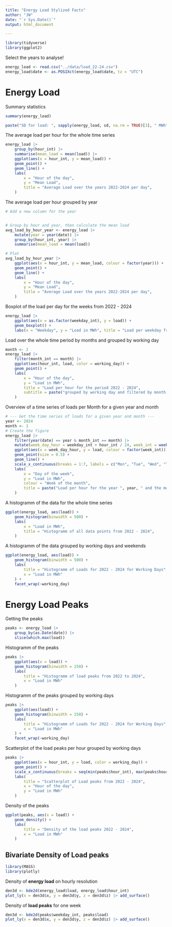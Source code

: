 ```yaml
---
title: "Energy Load Stylized Facts"
author: "JW"
date: "`r Sys.Date()`"
output: html_document

---
```

```r
library(tidyverse)
library(ggplot2)
```

Select the years to analyse!
```r
energy_load <- read.csv("../data/load_22-24.csv")
energy_load$date <- as.POSIXct(energy_load$date, tz = "UTC")
```


# Energy Load
Summary statistics
```r
summary(energy_load)

paste("SD for load: ", sapply(energy_load, sd, na.rm = TRUE)[3], " MWh")
```

The average load per hour for the whole time series
```r
energy_load |>
    group_by(hour_int) |>
    summarise(mean_load = mean(load)) |>
    ggplot(aes(x = hour_int, y = mean_load)) +
    geom_point() +
    geom_line() +
    labs(
        x = "Hour of the day",
        y = "Mean Load",
        title = "Average Load over the years 2022-2024 per day",
    )
```

The average load per hour grouped by year
```r
# Add a new column for the year


# Group by hour and year, then calculate the mean load
avg_load_by_hour_year <- energy_load |>
    mutate(year = year(date)) |>
    group_by(hour_int, year) |>
    summarise(mean_load = mean(load))

# Plot
avg_load_by_hour_year |>
    ggplot(aes(x = hour_int, y = mean_load, colour = factor(year))) +
    geom_point() +
    geom_line() +
    labs(
        x = "Hour of the day",
        y = "Mean Load",
        title = "Average Load over the years 2022-2024 per day",
    )
```

Boxplot of the load per day for the weeks from 2022 - 2024
```r
energy_load |>
    ggplot(aes(x = as.factor(weekday_int), y = load)) +
    geom_boxplot() +
    labs(x = "Weekday", y = "Load in MWh", title = "Load per weekday from 2022 - 2024")
```

Load over the whole time period by months and grouped by working day
```r
month <- 2
energy_load |>
    filter(month_int == month) |>
    ggplot(aes(hour_int, load, color = working_day)) +
    geom_point() +
    labs(
        x = "Hour of the day",
        y = "Load in MWh",
        title = "Load per hour for the period 2022 - 2024",
        subtitle = paste("grouped by working day and filtered by month ", month)
    )
```

Overview of a time series of loads per Month for a given year and month
```r
# --- Get the time series of loads for a given year and month ---
year <- 2024
month <- 1
# Create the figure
energy_load |>
    filter(year(date) == year & month_int == month) |>
    mutate(week_day_hour = weekday_int + hour_int / 24, week_int = week(date)) |>
    ggplot(aes(x = week_day_hour, y = load, colour = factor(week_int))) +
    geom_point(size = 0.5) +
    geom_line() +
    scale_x_continuous(breaks = 1:7, labels = c("Mon", "Tue", "Wed", "Thu", "Fri", "Sat", "Sun")) +
    labs(
        x = "Day of the week",
        y = "Load in MWh",
        colour = "Week of the month",
        title = paste("Load per hour for the year ", year, " and the month ", month)
    )
```

A histogramm of the data for the whole time series
```r
ggplot(energy_load, aes(load)) +
    geom_histogram(binwidth = 500) +
    labs(
        x = "Load in MWh",
        title = "Histogramm of all data points from 2022 - 2024",
    )
```

A histogramm of the data grouped by working days and weekends

```r
ggplot(energy_load, aes(load)) +
    geom_histogram(binwidth = 500) +
    labs(
        title = "Histogramm of Loads for 2022 - 2024 for Working Days",
        x = "Load in MWh"
    ) +
    facet_wrap(~working_day)
```

# Energy Load Peaks

Getting the peaks
```r
peaks <- energy_load |>
    group_by(as.Date(date)) |>
    slice(which.max(load))
```

Histogramm of the peaks
```r
peaks |>
    ggplot(aes(x = load)) +
    geom_histogram(binwidth = 250) +
    labs(
        title = "Histogramm of load peaks from 2022 to 2024",
        x = "Load in MWh"
    )
```

Histogramm of the peaks grouped by working days
```r
peaks |>
    ggplot(aes(load)) +
    geom_histogram(binwidth = 250) +
    labs(
        title = "Histogramm of Loads for 2022 - 2024 for Working Days",
        x = "Load in MWh"
    ) +
    facet_wrap(~working_day)
```

Scatterplot of the load peaks per hour grouped by working days 
```r
peaks |>
    ggplot(aes(x = hour_int, y = load, color = working_day)) +
    geom_point() +
    scale_x_continuous(breaks = seq(min(peaks$hour_int), max(peaks$hour_int), by = 1)) +
    labs(
        title = "Scatterplot of Load peaks from 2022 - 2024",
        x = "Hour of the day",
        y = "Load in MWh"
    )
```

Density of the peaks
```r
ggplot(peaks, aes(x = load)) +
    geom_density() +
    labs(
        title = "Density of the load peaks 2022 - 2024",
        x = "Load in MWh"
    )
```


## Bivariate Density of Load peaks
```r
library(MASS)
library(plotly)
```

Density of **energy load** on hourly resolution
```r
den3d <- kde2d(energy_load$load, energy_load$hour_int)
plot_ly(x = den3d$x, y = den3d$y, z = den3d$z) |> add_surface()
```

Density of **load peaks** for one week
```r
den3d <- kde2d(peaks$weekday_int, peaks$load)
plot_ly(x = den3d$x, y = den3d$y, z = den3d$z) |> add_surface()
```

